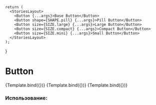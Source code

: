 
<Meta
    title="Button"
    component={Button}
/>

    return (
      <StoriesLayout>
        <Button {...args}>Base Button</Button>
        <Button shape={SHAPE.pill} {...args}>Pill Button</Button>
        <Button size={SIZE.large} {...args}>Large Button</Button>
        <Button size={SIZE.compact} {...args}>Compact Button</Button>
        <Button size={SIZE.mini} {...args}>Small Button</Button>
      </StoriesLayout>
    );
}

# Button


<Canvas isColumn>
    <Story name="Primary" args={{kind: "primary"}}>
        {Template.bind({})}
    </Story>
    <Story name="Secondary" args={{kind: "secondary"}}>
        {Template.bind({})}
    </Story>
    <Story name="Tertiary" args={{kind: "tertiary"}}>
        {Template.bind({})}
    </Story>
</Canvas>

<ArgsTable of={Button} />

### Использование:

